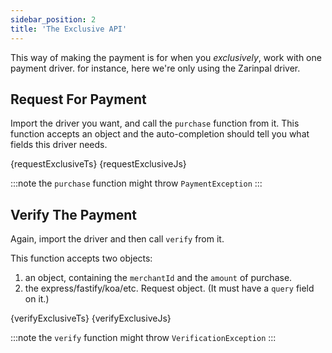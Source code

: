 ```yaml
---
sidebar_position: 2
title: 'The Exclusive API'
---
```



This way of making the payment is for when you _exclusively_, work with one payment driver.
for instance, here we're only using the Zarinpal driver.

## Request For Payment

Import the driver you want, and call the `purchase` function from it. This function accepts an object and the auto-completion should tell you what fields this driver needs.

<Tabs>
  <TabItem value="typescript" label="TypeScript" default>
    <CodeBlock className="language-ts" title="index.ts">
      {requestExclusiveTs}
    </CodeBlock>
  </TabItem>
  <TabItem value="javascript" label="JavaScript">
    <CodeBlock className="language-js" title="index.js">
      {requestExclusiveJs}
    </CodeBlock>
  </TabItem>
</Tabs>

:::note
the `purchase` function might throw `PaymentException`
:::

## Verify The Payment

Again, import the driver and then call `verify` from it.

This function accepts two objects:

1. an object, containing the `merchantId` and the `amount` of purchase.
2. the express/fastify/koa/etc. Request object. (It must have a `query` field on it.)

<Tabs>
  <TabItem value="typescript" label="TypeScript" default>
    <CodeBlock className="language-ts" title="index.ts">
      {verifyExclusiveTs}
    </CodeBlock>
  </TabItem>
  <TabItem value="javascript" label="JavaScript">
    <CodeBlock className="language-js" title="index.js">
      {verifyExclusiveJs}
    </CodeBlock>
  </TabItem>
</Tabs>

:::note
the `verify` function might throw `VerificationException`
:::
